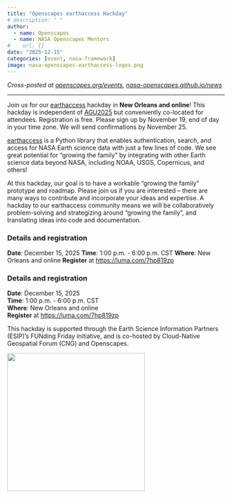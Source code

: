 ```yaml
---
title: "Openscapes earthaccess Hackday"
# description: " "
author:
  - name: Openscapes
  - name: NASA Openscapes Mentors
#    url: {}
date: "2025-12-15"
categories: [event, nasa-framework]
image: nasa-openscapes-earthaccess-logos.png
---
```


*Cross-posted at [openscapes.org/events](https://openscapes.org/events), [nasa-openscapes.github.io/news](https://nasa-openscapes.github.io/news.html)*

------------------------------------------------------------------------

Join us for our [earthaccess](https://earthaccess.readthedocs.io/en/stable/) hackday in **New Orleans and online**! This hackday is independent of [AGU2025](https://www.agu.org/annual-meeting) but conveniently co-located for attendees. Registration is free. Please sign up by November 19, end of day in your time zone. We will send confirmations by November 25.

​[earthaccess](https://earthaccess.readthedocs.io/en/stable/) is a Python library that enables authentication, search, and access for NASA Earth science data with just a few lines of code. We see great potential for “growing the family” by integrating with other Earth science data beyond NASA, including NOAA, USGS, Copernicus, and others!

​At this hackday, our goal is to have a workable “growing the family” prototype and roadmap. Please join us if you are interested – there are many ways to contribute and incorporate your ideas and expertise. A hackday to our earthaccess community means we will be collaboratively problem-solving and strategizing around "growing the family", and translating ideas into code and documentation. 

### Details and registration

**Date**: December 15, 2025
**Time**: 1:00 p.m. - 6:00 p.m. CST
**Where**: New Orleans and online
**Register** at <https://luma.com/7hp819zp>

### Details and registration

**Date**: December 15, 2025\
**Time**: 1:00 p.m. - 6:00 p.m. CST\
**Where**: New Orleans and online\
**Register** at <https://luma.com/7hp819zp>

​This hackday is supported through the Earth Science Information Partners (ESIP)’s FUNding Friday initiative, and is co-hosted by Cloud-Native Geospatial Forum (CNG) and Openscapes. 

![](nasa-openscapes-earthaccess-logos.png){fig-alt="left to right: nasa logo, openscapes logo, earthaccess logo" fig-align="center" width="319"}

